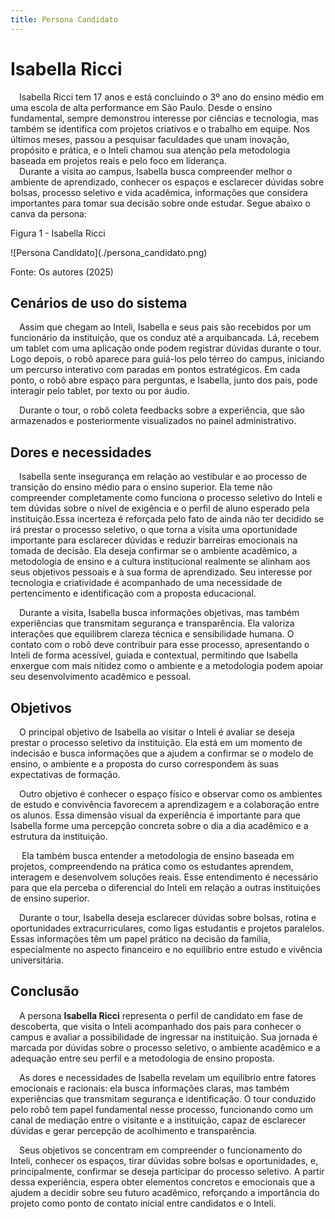 ```yaml
---
title: Persona Candidato
---
```


# Isabella Ricci

&emsp;Isabella Ricci tem 17 anos e está concluindo o 3º ano do ensino médio em uma escola de alta performance em São Paulo. Desde o ensino fundamental, sempre demonstrou interesse por ciências e tecnologia, mas também se identifica com projetos criativos e o trabalho em equipe. Nos últimos meses, passou a pesquisar faculdades que unam inovação, propósito e prática, e o Inteli chamou sua atenção pela metodologia baseada em projetos reais e pelo foco em liderança.  
&emsp;Durante a visita ao campus, Isabella busca compreender melhor o ambiente de aprendizado, conhecer os espaços e esclarecer dúvidas sobre bolsas, processo seletivo e vida acadêmica, informações que considera importantes para tomar sua decisão sobre onde estudar. Segue abaixo o canva da persona:

<p style={{textAlign: 'center'}}>Figura 1 - Isabella Ricci </p>
<div style={{margin: 25}}>
    <div style={{textAlign: 'center'}}>
        ![Persona Candidato](./persona_candidato.png)
    </div>
</div>
<p style={{textAlign: 'center'}}>Fonte: Os autores (2025)</p>


## Cenários de uso do sistema  
&emsp;Assim que chegam ao Inteli, Isabella e seus pais são recebidos por um funcionário da instituição, que os conduz até a arquibancada. Lá, recebem um tablet com uma aplicação onde podem registrar dúvidas durante o tour. Logo depois, o robô aparece para guiá-los pelo térreo do campus, iniciando um percurso interativo com paradas em pontos estratégicos. Em cada ponto, o robô abre espaço para perguntas, e Isabella, junto dos pais, pode interagir pelo tablet, por texto ou por áudio.

&emsp;Durante o tour, o robô coleta feedbacks sobre a experiência, que são armazenados e posteriormente visualizados no painel administrativo.

## Dores e necessidades
&emsp;Isabella sente insegurança em relação ao vestibular e ao processo de transição do ensino médio para o ensino superior. Ela teme não compreender completamente como funciona o processo seletivo do Inteli e tem dúvidas sobre o nível de exigência e o perfil de aluno esperado pela instituição.Essa incerteza é reforçada pelo fato de ainda não ter decidido se irá prestar o processo seletivo, o que torna a visita uma oportunidade importante para esclarecer dúvidas e reduzir barreiras emocionais na tomada de decisão. Ela deseja confirmar se o ambiente acadêmico, a metodologia de ensino e a cultura institucional realmente se alinham aos seus objetivos pessoais e à sua forma de aprendizado. Seu interesse por tecnologia e criatividade é acompanhado de uma necessidade de pertencimento e identificação com a proposta educacional.

&emsp;Durante a visita, Isabella busca informações objetivas, mas também experiências que transmitam segurança e transparência. Ela valoriza interações que equilibrem clareza técnica e sensibilidade humana. O contato com o robô deve contribuir para esse processo, apresentando o Inteli de forma acessível, guiada e contextual, permitindo que Isabella enxergue com mais nitidez como o ambiente e a metodologia podem apoiar seu desenvolvimento acadêmico e pessoal.  

## Objetivos  
&emsp;O principal objetivo de Isabella ao visitar o Inteli é avaliar se deseja prestar o processo seletivo da instituição. Ela está em um momento de indecisão e busca informações que a ajudem a confirmar se o modelo de ensino, o ambiente e a proposta do curso correspondem às suas expectativas de formação.  

&emsp;Outro objetivo é conhecer o espaço físico e observar como os ambientes de estudo e convivência favorecem a aprendizagem e a colaboração entre os alunos. Essa dimensão visual da experiência é importante para que Isabella forme uma percepção concreta sobre o dia a dia acadêmico e a estrutura da instituição.

&emsp; Ela também busca entender a metodologia de ensino baseada em projetos, compreendendo na prática como os estudantes aprendem, interagem e desenvolvem soluções reais. Esse entendimento é necessário para que ela perceba o diferencial do Inteli em relação a outras instituições de ensino superior.

&emsp;Durante o tour, Isabella deseja esclarecer dúvidas sobre bolsas, rotina e oportunidades extracurriculares, como ligas estudantis e projetos paralelos. Essas informações têm um papel prático na decisão da família, especialmente no aspecto financeiro e no equilíbrio entre estudo e vivência universitária.

## Conclusão

&emsp;A persona **Isabella Ricci** representa o perfil de candidato em fase de descoberta, que visita o Inteli acompanhado dos pais para conhecer o campus e avaliar a possibilidade de ingressar na instituição. Sua jornada é marcada por dúvidas sobre o processo seletivo, o ambiente acadêmico e a adequação entre seu perfil e a metodologia de ensino proposta.

&emsp;As dores e necessidades de Isabella revelam um equilíbrio entre fatores emocionais e racionais: ela busca informações claras, mas também experiências que transmitam segurança e identificação. O tour conduzido pelo robô tem papel fundamental nesse processo, funcionando como um canal de mediação entre o visitante e a instituição, capaz de esclarecer dúvidas e gerar percepção de acolhimento e transparência.

&emsp;Seus objetivos se concentram em compreender o funcionamento do Inteli, conhecer os espaços, tirar dúvidas sobre bolsas e oportunidades, e, principalmente, confirmar se deseja participar do processo seletivo. A partir dessa experiência, espera obter elementos concretos e emocionais que a ajudem a decidir sobre seu futuro acadêmico, reforçando a importância do projeto como ponto de contato inicial entre candidatos e o Inteli.


